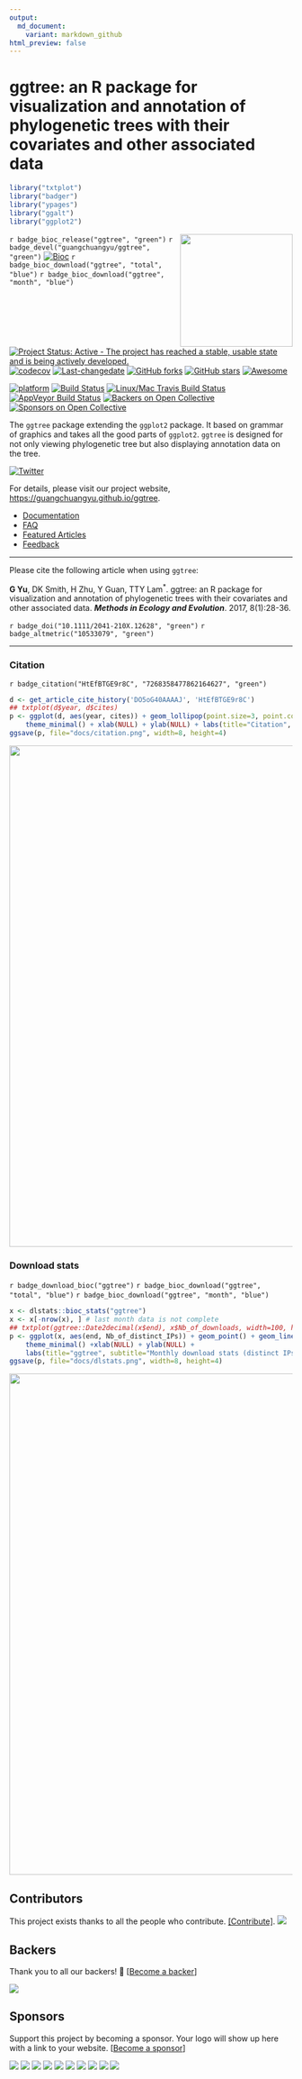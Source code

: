 ```yaml
---
output:
  md_document:
    variant: markdown_github
html_preview: false
---
```


<!-- README.md is generated from README.Rmd. Please edit that file -->


#  ggtree: an R package for visualization and annotation of phylogenetic trees with their covariates and other associated data

```r
library("txtplot")
library("badger")
library("ypages")
library("ggalt")
library("ggplot2")
```

<img src="https://raw.githubusercontent.com/Bioconductor/BiocStickers/master/ggtree/ggtree.png" height="200" align="right" />


`r badge_bioc_release("ggtree", "green")`
`r badge_devel("guangchuangyu/ggtree", "green")`
[![Bioc](http://www.bioconductor.org/shields/years-in-bioc/ggtree.svg)](https://www.bioconductor.org/packages/devel/bioc/html/ggtree.html#since)
`r badge_bioc_download("ggtree", "total", "blue")`
`r badge_bioc_download("ggtree", "month", "blue")`


[![Project Status: Active - The project has reached a stable, usable state and is being actively developed.](http://www.repostatus.org/badges/latest/active.svg)](http://www.repostatus.org/#active)
[![codecov](https://codecov.io/gh/GuangchuangYu/ggtree/branch/master/graph/badge.svg)](https://codecov.io/gh/GuangchuangYu/ggtree)
[![Last-changedate](https://img.shields.io/badge/last%20change-`r gsub('-', '--', Sys.Date())`-green.svg)](https://github.com/GuangchuangYu/ggtree/commits/master)
[![GitHub forks](https://img.shields.io/github/forks/GuangchuangYu/ggtree.svg)](https://github.com/GuangchuangYu/ggtree/network)
[![GitHub stars](https://img.shields.io/github/stars/GuangchuangYu/ggtree.svg)](https://github.com/GuangchuangYu/ggtree/stargazers)
[![Awesome](https://cdn.rawgit.com/sindresorhus/awesome/d7305f38d29fed78fa85652e3a63e154dd8e8829/media/badge.svg)](https://awesome-r.com/#awesome-r-graphic-displays)

[![platform](http://www.bioconductor.org/shields/availability/devel/ggtree.svg)](https://www.bioconductor.org/packages/devel/bioc/html/ggtree.html#archives)
[![Build Status](http://www.bioconductor.org/shields/build/devel/bioc/ggtree.svg)](https://bioconductor.org/checkResults/devel/bioc-LATEST/ggtree/)
[![Linux/Mac Travis Build Status](https://img.shields.io/travis/GuangchuangYu/ggtree/master.svg?label=Mac%20OSX%20%26%20Linux)](https://travis-ci.org/GuangchuangYu/ggtree)
[![AppVeyor Build Status](https://img.shields.io/appveyor/ci/Guangchuangyu/ggtree/master.svg?label=Windows)](https://ci.appveyor.com/project/GuangchuangYu/ggtree)
[![Backers on Open Collective](https://opencollective.com/ggtree/backers/badge.svg)](#backers)
[![Sponsors on Open Collective](https://opencollective.com/ggtree/sponsors/badge.svg)](#sponsors)


The `ggtree` package extending the `ggplot2` package. It based on grammar of graphics and takes all the good parts of `ggplot2`. `ggtree` is designed for not only viewing phylogenetic tree but also displaying annotation data on the tree.

[![Twitter](https://img.shields.io/twitter/url/https/github.com/GuangchuangYu/ggtree.svg?style=social)](https://twitter.com/intent/tweet?hashtags=ggtree&url=http://onlinelibrary.wiley.com/doi/10.1111/2041-210X.12628/abstract&screen_name=guangchuangyu)


For details, please visit our project website, <https://guangchuangyu.github.io/ggtree>.

+ [Documentation](https://guangchuangyu.github.io/ggtree/documentation/)
+ [FAQ](https://guangchuangyu.github.io/ggtree/faq/)
+ [Featured Articles](https://guangchuangyu.github.io/ggtree/featuredArticles/)
+ [Feedback](https://guangchuangyu.github.io/ggtree/#feedback)


-----------------------------------------------------

Please cite the following article when using `ggtree`:

__G Yu__, DK Smith, H Zhu, Y Guan, TTY Lam^\*^. ggtree: an R package for visualization and annotation of phylogenetic trees with their covariates and other associated data. __*Methods in Ecology and Evolution*__. 2017, 8(1):28-36.


`r badge_doi("10.1111/2041-210X.12628", "green")`
`r badge_altmetric("10533079", "green")`

----------------------------------------------------------------------------------------


### Citation

`r badge_citation("HtEfBTGE9r8C", "7268358477862164627", "green")`



```r
d <- get_article_cite_history('DO5oG40AAAAJ', 'HtEfBTGE9r8C')
## txtplot(d$year, d$cites)
p <- ggplot(d, aes(year, cites)) + geom_lollipop(point.size=3, point.colour='firebrick') +
    theme_minimal() + xlab(NULL) + ylab(NULL) + labs(title="Citation", caption="data from Google Scholar")
ggsave(p, file="docs/citation.png", width=8, height=4)
```


<img src="docs/citation.png" width="890"/>


### Download stats

`r badge_download_bioc("ggtree")`
`r badge_bioc_download("ggtree", "total", "blue")`
`r badge_bioc_download("ggtree", "month", "blue")`


```r
x <- dlstats::bioc_stats("ggtree")
x <- x[-nrow(x), ] # last month data is not complete
## txtplot(ggtree::Date2decimal(x$end), x$Nb_of_downloads, width=100, height=25)
p <- ggplot(x, aes(end, Nb_of_distinct_IPs)) + geom_point() + geom_line() +
    theme_minimal() +xlab(NULL) + ylab(NULL) +
    labs(title="ggtree", subtitle="Monthly download stats (distinct IPs)", caption="data from Bioconductor")
ggsave(p, file="docs/dlstats.png", width=8, height=4)
```

<img src="docs/dlstats.png" width="890"/>

## Contributors

This project exists thanks to all the people who contribute. [[Contribute]](CONTRIBUTING.md).
<a href="https://github.com/GuangchuangYu/ggtree/graphs/contributors"><img src="https://opencollective.com/ggtree/contributors.svg?width=890" /></a>


## Backers

Thank you to all our backers! 🙏 [[Become a backer](https://opencollective.com/ggtree#backer)]

<a href="https://opencollective.com/ggtree#backers" target="_blank"><img src="https://opencollective.com/ggtree/backers.svg?width=890"></a>


## Sponsors

Support this project by becoming a sponsor. Your logo will show up here with a link to your website. [[Become a sponsor](https://opencollective.com/ggtree#sponsor)]

<a href="https://opencollective.com/ggtree/sponsor/0/website" target="_blank"><img src="https://opencollective.com/ggtree/sponsor/0/avatar.svg"></a>
<a href="https://opencollective.com/ggtree/sponsor/1/website" target="_blank"><img src="https://opencollective.com/ggtree/sponsor/1/avatar.svg"></a>
<a href="https://opencollective.com/ggtree/sponsor/2/website" target="_blank"><img src="https://opencollective.com/ggtree/sponsor/2/avatar.svg"></a>
<a href="https://opencollective.com/ggtree/sponsor/3/website" target="_blank"><img src="https://opencollective.com/ggtree/sponsor/3/avatar.svg"></a>
<a href="https://opencollective.com/ggtree/sponsor/4/website" target="_blank"><img src="https://opencollective.com/ggtree/sponsor/4/avatar.svg"></a>
<a href="https://opencollective.com/ggtree/sponsor/5/website" target="_blank"><img src="https://opencollective.com/ggtree/sponsor/5/avatar.svg"></a>
<a href="https://opencollective.com/ggtree/sponsor/6/website" target="_blank"><img src="https://opencollective.com/ggtree/sponsor/6/avatar.svg"></a>
<a href="https://opencollective.com/ggtree/sponsor/7/website" target="_blank"><img src="https://opencollective.com/ggtree/sponsor/7/avatar.svg"></a>
<a href="https://opencollective.com/ggtree/sponsor/8/website" target="_blank"><img src="https://opencollective.com/ggtree/sponsor/8/avatar.svg"></a>
<a href="https://opencollective.com/ggtree/sponsor/9/website" target="_blank"><img src="https://opencollective.com/ggtree/sponsor/9/avatar.svg"></a>



